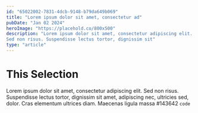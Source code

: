 ```yaml
---
id: "65022002-7831-4dcb-9148-b79da649b069"
title: "Lorem ipsum dolor sit amet, consectetur ad"
pubDate: "Jan 02 2024"
heroImage: "https://placehold.co/800x500"
description: "Lorem ipsum dolor sit amet, consectetur adipiscing elit.
Sed non risus. Suspendisse lectus tortor, dignissim sit"
type: "article"
---
```


# This Selection

Lorem ipsum dolor sit amet, consectetur adipiscing elit.
Sed non risus. Suspendisse lectus tortor, dignissim sit
amet, adipiscing nec, ultricies sed, dolor. Cras elementum
ultrices diam. Maecenas ligula massa
#143642
`code`